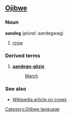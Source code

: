 ==[[Ojibwe]]==
===Noun===
'''aandeg''' (''plural:'' aandegwag)

# [[crow]]

===Derived terms===
#'''[[onaabani-giizis|aandego-giizis]]'''
#:[[March]]

===See also===
*[[w:Corvidae|Wikipedia article on crows]]

[[Category:Ojibwe language]]